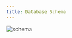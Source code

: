 ```yaml
---
title: Database Schema
---
```


![schema](https://docs.google.com/drawings/d/e/2PACX-1vTkgfxqiUnx6Xe-KqTiKStvPtAALcuAXpHjqUMAF1zbRo6O_EzjHGYJb6TtE8r4W_WaNeNpCbv9nTjJ/pub?w=1308&h=1103)